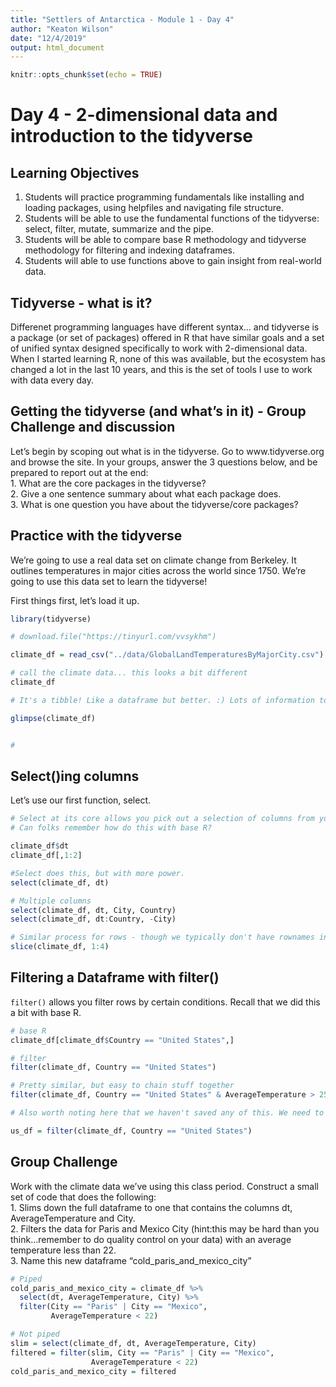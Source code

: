 ```yaml
---
title: "Settlers of Antarctica - Module 1 - Day 4"
author: "Keaton Wilson"
date: "12/4/2019"
output: html_document
---
```


```r
knitr::opts_chunk$set(echo = TRUE)
```

# Day 4 - 2-dimensional data and introduction to the tidyverse  

## Learning Objectives  
1. Students will practice programming fundamentals like installing and loading packages, using helpfiles and navigating file structure.  
2. Students will be able to use the fundamental functions of the tidyverse: select, filter, mutate, summarize and the pipe.  
3. Students will be able to compare base R methodology and tidyverse methodology for filtering and indexing dataframes.  
4. Students will able to use functions above to gain insight from real-world data.  

## Tidyverse - what is it?  
Differenet programming languages have different syntax... and tidyverse is a package (or set of packages) offered in R that have similar goals and a set of unified syntax designed specifically to work with 2-dimensional data. When I started learning R, none of this was available, but the ecosystem has changed a lot in the last 10 years, and this is the set of tools I use to work with data every day.   

## Getting the tidyverse (and what's in it) - Group Challenge and discussion

Let's begin by scoping out what is in the tidyverse. Go to www.tidyverse.org and browse the site. In your groups, answer the 3 questions below, and be prepared to report out at the end:   
1. What are the core packages in the tidyverse?  
2. Give a one sentence summary about what each package does.  
3. What is one question you have about the tidyverse/core packages?  

## Practice with the tidyverse  

We're going to use a real data set on climate change from Berkeley. It outlines temperatures in major cities across the world since 1750. We're going to use this data set to learn the tidyverse!  

First things first, let's load it up. 

```r
library(tidyverse)

# download.file("https://tinyurl.com/vvsykhm")

climate_df = read_csv("../data/GlobalLandTemperaturesByMajorCity.csv")

# call the climate data... this looks a bit different
climate_df

# It's a tibble! Like a dataframe but better. :) Lots of information to dissect here. Let's look at another way to quickly view our data.  

glimpse(climate_df)


# 
```
## Select()ing columns  

Let's use our first function, select.  

```r
# Select at its core allows you pick out a selection of columns from your data
# Can folks remember how do this with base R?

climate_df$dt
climate_df[,1:2]

#Select does this, but with more power. 
select(climate_df, dt)

# Multiple columns
select(climate_df, dt, City, Country)
select(climate_df, dt:Country, -City)

# Similar process for rows - though we typically don't have rownames in R
slice(climate_df, 1:4)
```

## Filtering a Dataframe with filter()  

`filter()` allows you filter rows by certain conditions. Recall that we did this a bit with base R.  

```r

# base R
climate_df[climate_df$Country == "United States",]

# filter
filter(climate_df, Country == "United States")

# Pretty similar, but easy to chain stuff together
filter(climate_df, Country == "United States" & AverageTemperature > 25)

# Also worth noting here that we haven't saved any of this. We need to write to a new object. 

us_df = filter(climate_df, Country == "United States")

```

## Group Challenge  
Work with the climate data we've using this class period. Construct a small set of code that does the following:  
1. Slims down the full dataframe to one that contains the columns dt, AverageTemperature and City.  
2. Filters the data for Paris and Mexico City (hint:this may be hard than you think...remember to do quality control on your data) with an average temperature less than 22.  
3. Name this new dataframe "cold_paris_and_mexico_city"

```r
# Piped
cold_paris_and_mexico_city = climate_df %>%
  select(dt, AverageTemperature, City) %>%
  filter(City == "Paris" | City == "Mexico", 
         AverageTemperature < 22)

# Not piped
slim = select(climate_df, dt, AverageTemperature, City)
filtered = filter(slim, City == "Paris" | City == "Mexico", 
                  AverageTemperature < 22)
cold_paris_and_mexico_city = filtered
```